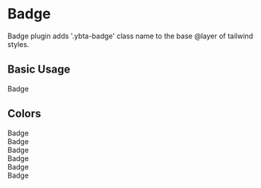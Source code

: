 
<Meta title="MDX/Badge" />

# Badge

Badge plugin adds '.ybta-badge' class name to the base @layer of tailwind styles.

## Basic Usage

<Canvas>
  <Story name="Basic Usage">
    <div className="yobta-badge">Badge</div>
  </Story>
</Canvas>

## Colors

<Canvas>
  <Story name="Primary">
    <div className="yobta-badge-primary">Badge</div>
  </Story>
  <Story name="Secondary">
    <div className="yobta-badge-secondary">Badge</div>
  </Story>
  <Story name="Error">
    <div className="yobta-badge-error">Badge</div>
  </Story>
  <Story name="Success">
    <div className="yobta-badge-success">Badge</div>
  </Story>
  <Story name="Warning">
    <div className="yobta-badge-warning">Badge</div>
  </Story>
  <Story name="Info">
    <div className="yobta-badge-info">Badge</div>
  </Story>
</Canvas>
